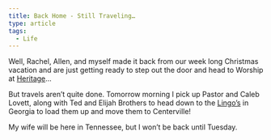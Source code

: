 ```yaml
---
title: Back Home - Still Traveling…
type: article
tags:
  - Life
---
```


Well, Rachel, Allen, and myself made it back from our week long Christmas vacation and are just getting ready to step out the door and head to Worship at [Heritage](http://www.heritagecenterville.org)...

But travels aren’t quite done. Tomorrow morning I pick up Pastor and Caleb Lovett, along with Ted and Elijah Brothers to head down to the [Lingo’s](http://lingohomestead.blogspot.com/) in Georgia to load them up and move them to Centerville!

My wife will be here in Tennessee, but I won’t be back until Tuesday.
